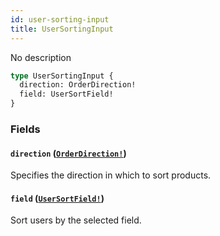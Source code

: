 ```yaml
---
id: user-sorting-input
title: UserSortingInput
---
```


No description

```graphql
type UserSortingInput {
  direction: OrderDirection!
  field: UserSortField!
}
```

### Fields

#### `direction` ([`OrderDirection!`](../../../developer/api-reference/enums/order-direction))

Specifies the direction in which to sort products.

#### `field` ([`UserSortField!`](../../../developer/api-reference/enums/user-sort-field))

Sort users by the selected field.
